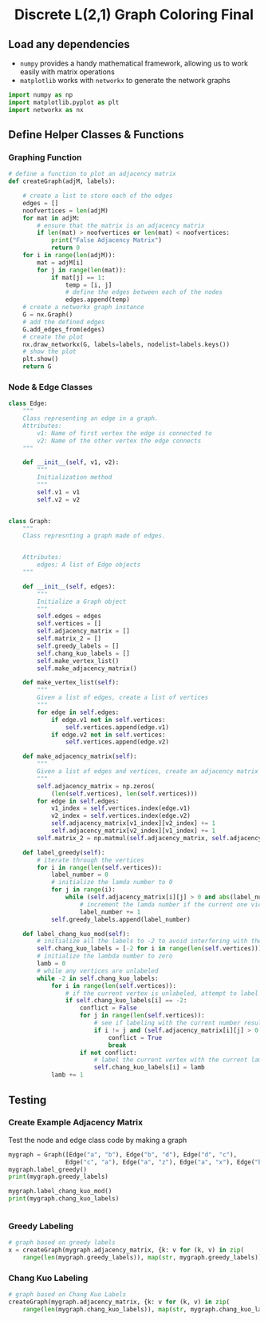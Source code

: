 # Discrete L(2,1) Graph Coloring Final {style="text-align: center;"}

## Load any dependencies

-   `numpy` provides a handy mathematical framework, allowing us to work easily with matrix operations
-   `matplotlib` works with `networkx` to generate the network graphs

```python
import numpy as np
import matplotlib.pyplot as plt
import networkx as nx
```

## Define Helper Classes & Functions

### Graphing Function
```python
# define a function to plot an adjacency matrix
def createGraph(adjM, labels):

    # create a list to store each of the edges
    edges = []
    noofvertices = len(adjM)
    for mat in adjM:
        # ensure that the matrix is an adjacency matrix
        if len(mat) > noofvertices or len(mat) < noofvertices:
            print("False Adjacency Matrix")
            return 0
    for i in range(len(adjM)):
        mat = adjM[i]
        for j in range(len(mat)):
            if mat[j] == 1:
                temp = [i, j]
                # define the edges between each of the nodes
                edges.append(temp)
    # create a networkx graph instance
    G = nx.Graph()
    # add the defined edges
    G.add_edges_from(edges)
    # create the plot
    nx.draw_networkx(G, labels=labels, nodelist=labels.keys())
    # show the plot
    plt.show()
    return G
```

### Node & Edge Classes

```python
class Edge:
    """
    Class representing an edge in a graph.
    Attributes:
        v1: Name of first vertex the edge is connected to
        v2: Name of the other vertex the edge connects
    """

    def __init__(self, v1, v2):
        """
        Initialization method
        """
        self.v1 = v1
        self.v2 = v2


class Graph:
    """
    Class represnting a graph made of edges.


    Attributes:
        edges: A list of Edge objects
    """

    def __init__(self, edges):
        """
        Initialize a Graph object
        """
        self.edges = edges
        self.vertices = []
        self.adjacency_matrix = []
        self.matrix_2 = []
        self.greedy_labels = []
        self.chang_kuo_labels = []
        self.make_vertex_list()
        self.make_adjacency_matrix()

    def make_vertex_list(self):
        """
        Given a list of edges, create a list of vertices
        """
        for edge in self.edges:
            if edge.v1 not in self.vertices:
                self.vertices.append(edge.v1)
            if edge.v2 not in self.vertices:
                self.vertices.append(edge.v2)

    def make_adjacency_matrix(self):
        """
        Given a list of edges and vertices, create an adjacency matrix for the graph
        """
        self.adjacency_matrix = np.zeros(
            (len(self.vertices), len(self.vertices)))
        for edge in self.edges:
            v1_index = self.vertices.index(edge.v1)
            v2_index = self.vertices.index(edge.v2)
            self.adjacency_matrix[v1_index][v2_index] += 1
            self.adjacency_matrix[v2_index][v1_index] += 1
        self.matrix_2 = np.matmul(self.adjacency_matrix, self.adjacency_matrix)

    def label_greedy(self):
        # iterate through the vertices
        for i in range(len(self.vertices)):
            label_number = 0
            # initialize the lamda number to 0
            for j in range(i):
                while (self.adjacency_matrix[i][j] > 0 and abs(label_number - self.greedy_labels[j]) < 2) or (self.matrix_2[i][j] > 0 and abs(label_number - self.greedy_labels[j]) < 1):
                    # increment the lamda number if the current one violates the L(2,1) labeling rules
                    label_number += 1
            self.greedy_labels.append(label_number)

    def label_chang_kuo_mod(self):
        # initialize all the labels to -2 to avoid interfering with the actual labels
        self.chang_kuo_labels = [-2 for i in range(len(self.vertices))]
        # initialize the lambda number to zero
        lamb = 0
        # while any vertices are unlabeled
        while -2 in self.chang_kuo_labels:
            for i in range(len(self.vertices)):
                # if the current vertex is unlabeled, attempt to label it with the current lambda
                if self.chang_kuo_labels[i] == -2:
                    conflict = False
                    for j in range(len(self.vertices)):
                        # see if labeling with the current number results in a conflict with the L(2,1) labeling rules
                        if i != j and (self.adjacency_matrix[i][j] > 0 and abs(lamb - self.chang_kuo_labels[j]) < 2) or (self.matrix_2[i][j] > 0 and abs(lamb - self.chang_kuo_labels[j]) < 1):
                            conflict = True
                            break
                    if not conflict:
                        # label the current vertex with the current lambda if there is no conflict
                        self.chang_kuo_labels[i] = lamb
            lamb += 1
```

## Testing

### Create Example Adjacency Matrix

Test the node and edge class code by making a graph

```python
mygraph = Graph([Edge("a", "b"), Edge("b", "d"), Edge("d", "c"),
                Edge("c", "a"), Edge("a", "z"), Edge("a", "x"), Edge("b", "y"), Edge("c", "y"), Edge("d", "y")])
mygraph.label_greedy()
print(mygraph.greedy_labels)

mygraph.label_chang_kuo_mod()
print(mygraph.chang_kuo_labels)



```

### Greedy Labeling

```python
# graph based on greedy labels
x = createGraph(mygraph.adjacency_matrix, {k: v for (k, v) in zip(
    range(len(mygraph.greedy_labels)), map(str, mygraph.greedy_labels))})

```



### Chang Kuo Labeling

```python
# graph based on Chang Kuo Labels
createGraph(mygraph.adjacency_matrix, {k: v for (k, v) in zip(
    range(len(mygraph.chang_kuo_labels)), map(str, mygraph.chang_kuo_labels))})

```
